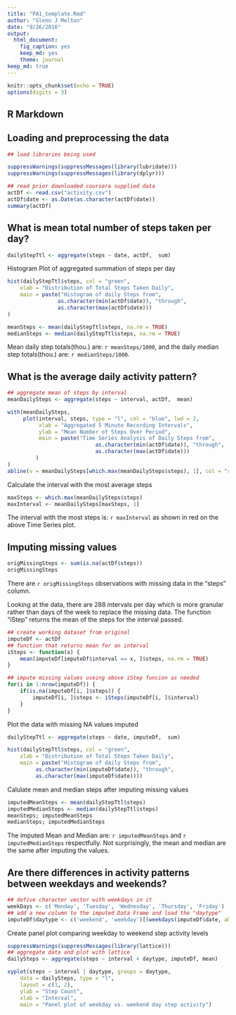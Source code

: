 ```yaml
---
title: "PA1_template.Rmd"
author: "Glenn J Melton"
date: "9/26/2016"
output: 
  html_document: 
    fig_caption: yes
    keep_md: yes
    theme: journal
keep_md: true
---
```


```r
knitr::opts_chunk$set(echo = TRUE)
options(digits = 3)
```

## R Markdown

## Loading and preprocessing the data
```r
## load libraries being used

suppressWarnings(suppressMessages(library(lubridate)))
suppressWarnings(suppressMessages(library(dplyr)))

## read prior downloaded coursera supplied data
actDf <- read.csv("activity.csv")
actDf$date <- as.Date(as.character(actDf$date))
summary(actDf)
```

## What is mean total number of steps taken per day?

```r
dailyStepTtl <- aggregate(steps ~ date, actDf,  sum)
```
Histogram Plot of aggregated summation of steps per day
```r
hist(dailyStepTtl$steps, col = "green", 
	xlab = "Distribution of Total Steps Taken Daily",
	main = paste("Histogram of daily Steps from",
		 		as.character(min(actDf$date)), "through",
				as.character(max(actDf$date)))
)

meanSteps <- mean(dailyStepTtl$steps, na.rm = TRUE)
medianSteps <- median(dailyStepTtl$steps, na.rm = TRUE)
```

Mean daily step totals(thou.) are: `r meanSteps/1000`, and the daily median step totals(thou.) are: `r medianSteps/1000`.

## What is the average daily activity pattern?
```r
## aggregate mean of steps by interval
meanDailySteps <- aggregate(steps ~ interval, actDf,  mean)

with(meanDailySteps,
	 plot(interval, steps, type = "l", col = "blue", lwd = 2,
		  xlab = "Aggregated 5 Minute Recording Intervals",
		  ylab = "Mean Number of Steps Over Period",
		  main = paste("Time Series Analysis of Daily Steps from",
							as.character(min(actDf$date)), "through",
							as.character(max(actDf$date)))
		 )
)
abline(v = meanDailySteps[which.max(meanDailySteps$steps), 1], col = "red", lwd = 2)
```

Calculate the interval with the most average steps

```r
maxSteps <- which.max(meanDailySteps$steps)
maxInterval <- meanDailySteps[maxSteps, 1]
```
The interval with the most steps is: `r maxInterval` as shown in red on the above Time Series plot.

## Imputing missing values

```r
origMissingSteps <- sum(is.na(actDf$steps))
origMissingSteps
```
There are `r origMissingSteps` observations with missing data in the "steps" column.

Looking at the data, there are 288 intervals per day which is more granular rather than days of the week to replace the missing data. The function "iStep" returns the mean of the steps for the interval passed.

```r
## create working dataset from original
imputeDf <- actDf
## function that returns mean for an interval
iSteps <- function(x) {
    mean(imputeDf[imputeDf$interval == x, ]$steps, na.rm = TRUE)
}

## impute missing values useing above iStep funcion as needed
for(i in 1:nrow(imputeDf)) {
    if(is.na(imputeDf[i, ]$steps)) {
    	imputeDf[i, ]$steps <- iSteps(imputeDf[i, ]$interval)
    }
}
```
Plot the data with missing NA values imputed

```r
dailyStepTtl <- aggregate(steps ~ date, imputeDf,  sum)

hist(dailyStepTtl$steps, col = "green", 
	xlab = "Distribution of Total Steps Taken Daily",
	main = paste("Histogram of daily Steps from",
		 as.character(min(imputeDf$date)), "through",
		 as.character(max(imputeDf$date))))
```

Calulate mean and median steps after imputing missing values

```r
imputedMeanSteps <- mean(dailyStepTtl$steps)
imputedMedianSteps <- median(dailyStepTtl$steps)
meanSteps; imputedMeanSteps
medianSteps; imputedMedianSteps
```
The imputed Mean and Median are: `r imputedMeanSteps` and `r imputedMedianSteps` respectfully.
Not surprisingly, the mean and median are the same after imputing the values.

## Are there differences in activity patterns between weekdays and weekends?

```r
## defive character vector with weekdays in it
weekDays <- c('Monday', 'Tuesday', 'Wednesday', 'Thursday', 'Friday')
## add a new column to the imputed Data Frame and load the "daytype"
imputeDf$daytype <- c('weekend', 'weekday')[(weekdays(imputeDf$date, abbreviate=FALSE) %in% weekDays)+1L]
```
Create panel plot comparing weekday to weekend step activity levels
```r
suppressWarnings(suppressMessages(library(lattice)))
## aggregate data and plot with lattice
dailySteps <- aggregate(steps ~ interval + daytype, imputeDf, mean)

xyplot(steps ~ interval | daytype, groups = daytype,
	data = dailySteps, type = "l",
	layout = c(1, 2),
	ylab = "Step Count",
	xlab = "Interval",
	main = "Panel plot of weekday vs. weekend day step activity")
```